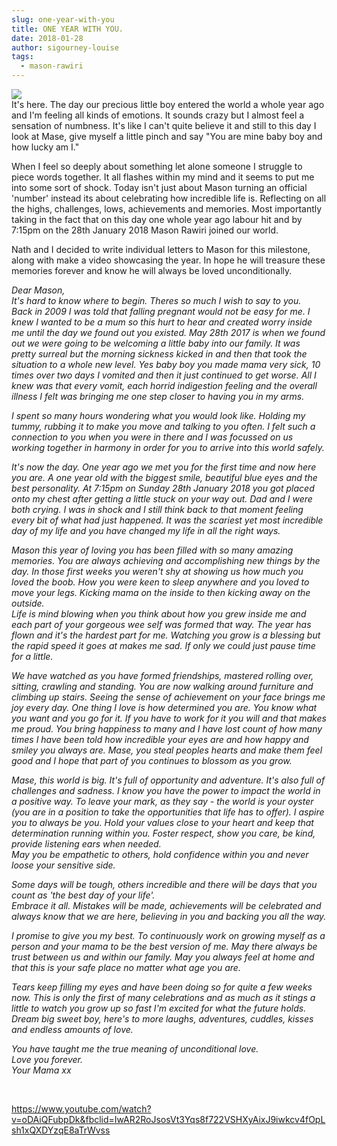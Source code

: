 ```yaml
---
slug: one-year-with-you
title: ONE YEAR WITH YOU.
date: 2018-01-28
author: sigourney-louise
tags:
  - mason-rawiri
---
```

![](http://sigourneylouise.nz/wp-content/uploads/2019/01/50787765_342107739730131_285868049649631232_n.jpg)\
It's here. The day our precious little boy entered the world a whole year ago and I'm feeling all kinds of emotions. It sounds crazy but I almost feel a sensation of numbness. It's like I can't quite believe it and still to this day I look at Mase, give myself a little pinch and say "You are mine baby boy and how lucky am I."

When I feel so deeply about something let alone someone I struggle to piece words together. It all flashes within my mind and it seems to put me into some sort of shock. Today isn't just about Mason turning an official 'number' instead its about celebrating how incredible life is. Reflecting on all the highs, challenges, lows, achievements and memories. Most importantly taking in the fact that on this day one whole year ago labour hit and by 7:15pm on the 28th January 2018 Mason Rawiri joined our world.

Nath and I decided to write individual letters to Mason for this milestone, along with make a video showcasing the year. In hope he will treasure these memories forever and know he will always be loved unconditionally.

*Dear Mason,*\
*It's hard to know where to begin. Theres so much I wish to say to you.*\
*Back in 2009 I was told that falling pregnant would not be easy for me. I knew I wanted to be a mum so this hurt to hear and created worry inside me until the day we found out you existed. May 28th 2017 is when we found out we were going to be welcoming a little baby into our family. It was pretty surreal but the morning sickness kicked in and then that took the situation to a whole new level. Yes baby boy you made mama very sick, 10 times over two days I vomited and then it just continued to get worse. All I knew was that every vomit, each horrid indigestion feeling and the overall illness I felt was bringing me one step closer to having you in my arms.*

*I spent so many hours wondering what you would look like. Holding my tummy, rubbing it to make you move and talking to you often. I felt such a connection to you when you were in there and I was focussed on us working together in harmony in order for you to arrive into this world safely.*

*It's now the day. One year ago we met you for the first time and now here you are. A one year old with the biggest smile, beautiful blue eyes and the best personality. At 7:15pm on Sunday 28th January 2018 you got placed onto my chest after getting a little stuck on your way out. Dad and I were both crying. I was in shock and I still think back to that moment feeling every bit of what had just happened. It was the scariest yet most incredible day of my life and you have changed my life in all the right ways.*

*Mason this year of loving you has been filled with so many amazing memories. You are always achieving and accomplishing new things by the day. In those first weeks you weren't shy at showing us how much you loved the boob. How you were keen to sleep anywhere and you loved to move your legs. Kicking mama on the inside to then kicking away on the outside.*\
*Life is mind blowing when you think about how you grew inside me and each part of your gorgeous wee self was formed that way. The year has flown and it's the hardest part for me. Watching you grow is a blessing but the rapid speed it goes at makes me sad. If only we could just pause time for a little.*

*We have watched as you have formed friendships, mastered rolling over, sitting, crawling and standing. You are now walking around furniture and climbing up stairs. Seeing the sense of achievement on your face brings me joy every day. One thing I love is how determined you are. You know what you want and you go for it. If you have to work for it you will and that makes me proud. You bring happiness to many and I have lost count of how many times I have been told how incredible your eyes are and how happy and smiley you always are. Mase, you steal peoples hearts and make them feel good and I hope that part of you continues to blossom as you grow.*

*Mase, this world is big. It's full of opportunity and adventure. It's also full of challenges and sadness. I know you have the power to impact the world in a positive way. To leave your mark, as they say - the world is your oyster (you are in a position to take the opportunities that life has to offer). I aspire you to always be you. Hold your values close to your heart and keep that determination running within you. Foster respect, show you care, be kind, provide listening ears when needed.*\
*May you be empathetic to others, hold confidence within you and never loose your sensitive side.*

*Some days will be tough, others incredible and there will be days that you count as 'the best day of your life'.*\
*Embrace it all. Mistakes will be made, achievements will be celebrated and always know that we are here, believing in you and backing you all the way.*

*I promise to give you my best. To continuously work on growing myself as a person and your mama to be the best version of me. May there always be trust between us and within our family. May you always feel at home and that this is your safe place no matter what age you are.*

*Tears keep filling my eyes and have been doing so for quite a few weeks now. This is only the first of many celebrations and as much as it stings a little to watch you grow up so fast I'm excited for what the future holds.*\
*Dream big sweet boy, here's to more laughs, adventures, cuddles, kisses and endless amounts of love.*

*You have taught me the true meaning of unconditional love.*\
*Love you forever.*\
*Your Mama xx*

 

https://www.youtube.com/watch?v=oDAiQFubpDk&fbclid=IwAR2RoJsosVt3Yqs8f722VSHXyAixJ9iwkcv4fOpLsh1xQXDYzqE8aTrWvss